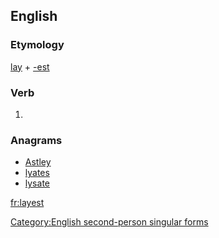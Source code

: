 ==English==

===Etymology===
[[lay]] + [[-est]]

===Verb===
{{en-verb form}}

# {{context|archaic|lang=en}} {{form of|Second-person singular simple present form|lay|lang=en}}

===Anagrams===
* [[Astley#English|Astley]]
* [[lyates#English|lyates]]
* [[lysate#English|lysate]]

[[Category:English second-person singular forms]]

[[fr:layest]]